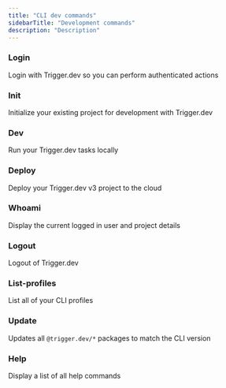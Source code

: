 ```yaml
---
title: "CLI dev commands"
sidebarTitle: "Development commands"
description: "Description"
---
```



<CliGeneralCommands/>

### Login

Login with Trigger.dev so you can perform authenticated actions

### Init

Initialize your existing project for development with Trigger.dev

### Dev

Run your Trigger.dev tasks locally

### Deploy

Deploy your Trigger.dev v3 project to the cloud

### Whoami

Display the current logged in user and project details

### Logout

Logout of Trigger.dev

### List-profiles

List all of your CLI profiles

### Update

Updates all `@trigger.dev/*` packages to match the CLI version

### Help

Display a list of all help commands